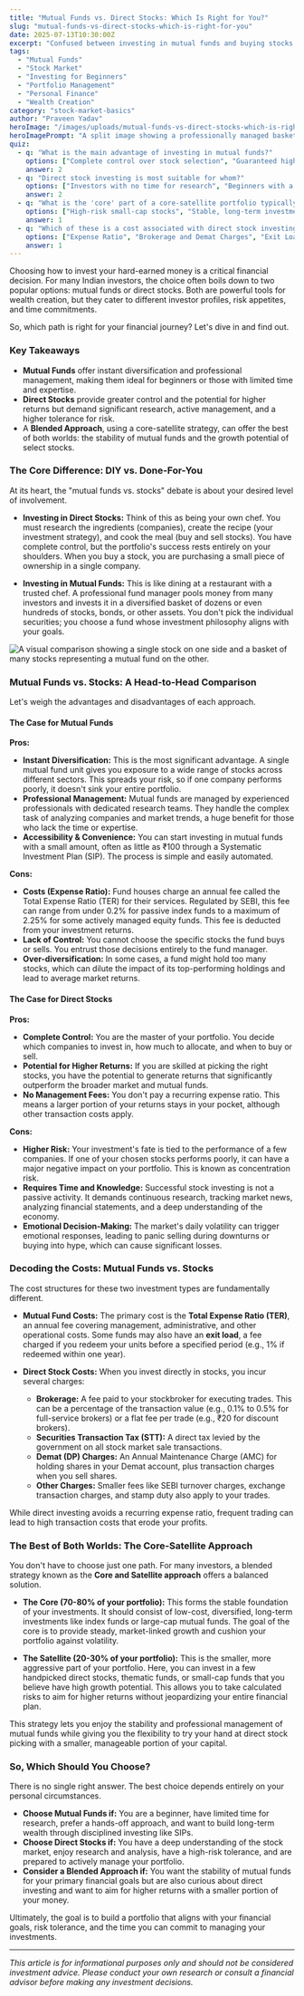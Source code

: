 ```yaml
---
title: "Mutual Funds vs. Direct Stocks: Which Is Right for You?"
slug: "mutual-funds-vs-direct-stocks-which-is-right-for-you"
date: 2025-07-13T10:30:00Z
excerpt: "Confused between investing in mutual funds and buying stocks directly? This guide breaks down the key differences, pros, cons, and costs to help you decide the best approach for your financial goals in India."
tags:
  - "Mutual Funds"
  - "Stock Market"
  - "Investing for Beginners"
  - "Portfolio Management"
  - "Personal Finance"
  - "Wealth Creation"
category: "stock-market-basics"
author: "Praveen Yadav"
heroImage: "/images/uploads/mutual-funds-vs-direct-stocks-which-is-right-for-you/hero-image.jpg"
heroImagePrompt: "A split image showing a professionally managed basket of diverse assets on one side, and an individual carefully selecting a single stock on a screen on the other, representing the choice between mutual funds and direct stocks."
quiz:
  - q: "What is the main advantage of investing in mutual funds?"
    options: ["Complete control over stock selection", "Guaranteed high returns", "Instant diversification and professional management"]
    answer: 2
  - q: "Direct stock investing is most suitable for whom?"
    options: ["Investors with no time for research", "Beginners with a low-risk appetite", "Knowledgeable investors who can actively manage their portfolio"]
    answer: 2
  - q: "What is the 'core' part of a core-satellite portfolio typically composed of?"
    options: ["High-risk small-cap stocks", "Stable, long-term investments like index funds", "Speculative assets like cryptocurrency"]
    answer: 1
  - q: "Which of these is a cost associated with direct stock investing?"
    options: ["Expense Ratio", "Brokerage and Demat Charges", "Exit Load"]
    answer: 1
---
```


Choosing how to invest your hard-earned money is a critical financial decision. For many Indian investors, the choice often boils down to two popular options: mutual funds or direct stocks. Both are powerful tools for wealth creation, but they cater to different investor profiles, risk appetites, and time commitments.

So, which path is right for your financial journey? Let's dive in and find out.

### Key Takeaways

*   **Mutual Funds** offer instant diversification and professional management, making them ideal for beginners or those with limited time and expertise.
*   **Direct Stocks** provide greater control and the potential for higher returns but demand significant research, active management, and a higher tolerance for risk.
*   A **Blended Approach**, using a core-satellite strategy, can offer the best of both worlds: the stability of mutual funds and the growth potential of select stocks.

### The Core Difference: DIY vs. Done-For-You

At its heart, the "mutual funds vs. stocks" debate is about your desired level of involvement.

*   **Investing in Direct Stocks:** Think of this as being your own chef. You must research the ingredients (companies), create the recipe (your investment strategy), and cook the meal (buy and sell stocks). You have complete control, but the portfolio's success rests entirely on your shoulders. When you buy a stock, you are purchasing a small piece of ownership in a single company.

*   **Investing in Mutual Funds:** This is like dining at a restaurant with a trusted chef. A professional fund manager pools money from many investors and invests it in a diversified basket of dozens or even hundreds of stocks, bonds, or other assets. You don't pick the individual securities; you choose a fund whose investment philosophy aligns with your goals.

![A visual comparison showing a single stock on one side and a basket of many stocks representing a mutual fund on the other.](/images/uploads/mutual-funds-vs-direct-stocks-which-is-right-for-you/mf-vs-stock-comparison.png)

### Mutual Funds vs. Stocks: A Head-to-Head Comparison

Let's weigh the advantages and disadvantages of each approach.

#### The Case for Mutual Funds

**Pros:**
*   **Instant Diversification:** This is the most significant advantage. A single mutual fund unit gives you exposure to a wide range of stocks across different sectors. This spreads your risk, so if one company performs poorly, it doesn't sink your entire portfolio.
*   **Professional Management:** Mutual funds are managed by experienced professionals with dedicated research teams. They handle the complex task of analyzing companies and market trends, a huge benefit for those who lack the time or expertise.
*   **Accessibility & Convenience:** You can start investing in mutual funds with a small amount, often as little as ₹100 through a Systematic Investment Plan (SIP). The process is simple and easily automated.

**Cons:**
*   **Costs (Expense Ratio):** Fund houses charge an annual fee called the Total Expense Ratio (TER) for their services. Regulated by SEBI, this fee can range from under 0.2% for passive index funds to a maximum of 2.25% for some actively managed equity funds. This fee is deducted from your investment returns.
*   **Lack of Control:** You cannot choose the specific stocks the fund buys or sells. You entrust those decisions entirely to the fund manager.
*   **Over-diversification:** In some cases, a fund might hold too many stocks, which can dilute the impact of its top-performing holdings and lead to average market returns.

#### The Case for Direct Stocks

**Pros:**
*   **Complete Control:** You are the master of your portfolio. You decide which companies to invest in, how much to allocate, and when to buy or sell.
*   **Potential for Higher Returns:** If you are skilled at picking the right stocks, you have the potential to generate returns that significantly outperform the broader market and mutual funds.
*   **No Management Fees:** You don't pay a recurring expense ratio. This means a larger portion of your returns stays in your pocket, although other transaction costs apply.

**Cons:**
*   **Higher Risk:** Your investment's fate is tied to the performance of a few companies. If one of your chosen stocks performs poorly, it can have a major negative impact on your portfolio. This is known as concentration risk.
*   **Requires Time and Knowledge:** Successful stock investing is not a passive activity. It demands continuous research, tracking market news, analyzing financial statements, and a deep understanding of the economy.
*   **Emotional Decision-Making:** The market's daily volatility can trigger emotional responses, leading to panic selling during downturns or buying into hype, which can cause significant losses.

### Decoding the Costs: Mutual Funds vs. Stocks

The cost structures for these two investment types are fundamentally different.

*   **Mutual Fund Costs:** The primary cost is the **Total Expense Ratio (TER)**, an annual fee covering management, administrative, and other operational costs. Some funds may also have an **exit load**, a fee charged if you redeem your units before a specified period (e.g., 1% if redeemed within one year).

*   **Direct Stock Costs:** When you invest directly in stocks, you incur several charges:
    *   **Brokerage:** A fee paid to your stockbroker for executing trades. This can be a percentage of the transaction value (e.g., 0.1% to 0.5% for full-service brokers) or a flat fee per trade (e.g., ₹20 for discount brokers).
    *   **Securities Transaction Tax (STT):** A direct tax levied by the government on all stock market sale transactions.
    *   **Demat (DP) Charges:** An Annual Maintenance Charge (AMC) for holding shares in your Demat account, plus transaction charges when you sell shares.
    *   **Other Charges:** Smaller fees like SEBI turnover charges, exchange transaction charges, and stamp duty also apply to your trades.

While direct investing avoids a recurring expense ratio, frequent trading can lead to high transaction costs that erode your profits.

### The Best of Both Worlds: The Core-Satellite Approach

You don't have to choose just one path. For many investors, a blended strategy known as the **Core and Satellite approach** offers a balanced solution.

*   **The Core (70-80% of your portfolio):** This forms the stable foundation of your investments. It should consist of low-cost, diversified, long-term investments like index funds or large-cap mutual funds. The goal of the core is to provide steady, market-linked growth and cushion your portfolio against volatility.

*   **The Satellite (20-30% of your portfolio):** This is the smaller, more aggressive part of your portfolio. Here, you can invest in a few handpicked direct stocks, thematic funds, or small-cap funds that you believe have high growth potential. This allows you to take calculated risks to aim for higher returns without jeopardizing your entire financial plan.

This strategy lets you enjoy the stability and professional management of mutual funds while giving you the flexibility to try your hand at direct stock picking with a smaller, manageable portion of your capital.

### So, Which Should You Choose?

There is no single right answer. The best choice depends entirely on your personal circumstances.

*   **Choose Mutual Funds if:** You are a beginner, have limited time for research, prefer a hands-off approach, and want to build long-term wealth through disciplined investing like SIPs.
*   **Choose Direct Stocks if:** You have a deep understanding of the stock market, enjoy research and analysis, have a high-risk tolerance, and are prepared to actively manage your portfolio.
*   **Consider a Blended Approach if:** You want the stability of mutual funds for your primary financial goals but are also curious about direct investing and want to aim for higher returns with a smaller portion of your money.

Ultimately, the goal is to build a portfolio that aligns with your financial goals, risk tolerance, and the time you can commit to managing your investments.

---
*This article is for informational purposes only and should not be considered investment advice. Please conduct your own research or consult a financial advisor before making any investment decisions.*